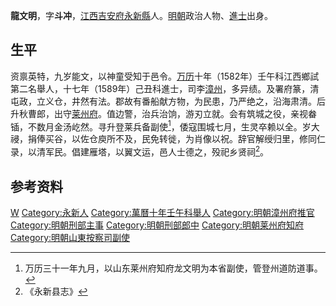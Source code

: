 '''龍文明'''，字'''斗冲'''，[[江西|江西]][[吉安府|吉安府]][[永新縣|永新縣]]人。[[明朝|明朝]]政治人物、[[進士|進士]]出身。

== 生平 ==
资禀英特，九岁能文，以神童受知于邑令。[[万历|万历]]十年（1582年）壬午科江西鄉試第二名舉人，十七年（1589年）己丑科進士，司李[[漳州|漳州]]，多异绩。及署府篆，清屯政，立义仓，井然有法。郡故有番船献方物，为民患，乃严绝之，沿海肃清。后升秋曹郎，出守[[莱州府|莱州府]]。值边警，治兵治饷，游刃立就。会有筑城之役，亲视畚锸，不数月金汤屹然。寻升登莱兵备副使<ref>万历三十一年九月，以山东莱州府知府龙文明为本省副使，管登州道防道事。</ref>，倭寇围城七月，生灵卒赖以全。岁大祲，捐俸买谷，以佐仓庾所不及，民免转徙，为肖像以祝。辞官解绶归里，修同仁录，以清军民。倡建雁塔，以翼文运，邑人士德之，殁祀乡贤祠<ref>《永新县志》</ref>。

== 参考资料 ==
{{reflist}}

{{萬曆十七年己丑科殿試金榜}}

{{Authority control}}

{{DEFAULTSORT:Long龍}}
[[Category:龙姓|W]]
[[Category:永新人|Category:永新人]]
[[Category:萬曆十年壬午科舉人|Category:萬曆十年壬午科舉人]]
[[Category:明朝漳州府推官|Category:明朝漳州府推官]]
[[Category:明朝刑部主事|Category:明朝刑部主事]]
[[Category:明朝刑部郎中|Category:明朝刑部郎中]]
[[Category:明朝莱州府知府|Category:明朝莱州府知府]]
[[Category:明朝山東按察司副使|Category:明朝山東按察司副使]]


{{明朝人物小作品}}